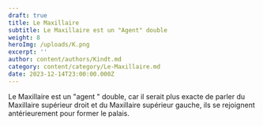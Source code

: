 ```yaml
---
draft: true
title: Le Maxillaire
subtitle: Le Maxillaire est un "Agent" double
weight: 8
heroImg: /uploads/K.png
excerpt: ''
author: content/authors/Kindt.md
category: content/category/Le-Maxillaire.md
date: 2023-12-14T23:00:00.000Z
---
```


Le Maxillaire est un "agent " double, car il serait plus exacte de parler du Maxillaire supérieur droit et du Maxillaire supérieur gauche, ils se rejoignent antérieurement pour former le palais.
